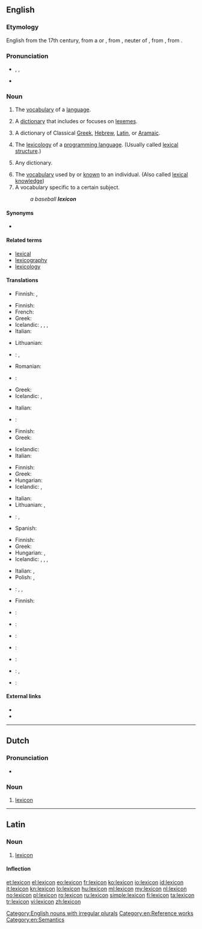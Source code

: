 ==English==
{{was wotd|2006|December|12}}
{{wikipedia|dab=lexicon (disambiguation)|lexicon}}

===Etymology===
English from the 17th century, from a {{etyl|ML.}} or {{etyl|NL.}} {{term|lexicon|lang=la}}, from {{etyl|grc}} {{term|λεξικόν||a lexicon|tr=lexicon|lang=grc}}, neuter of {{term|λεξικός||of words|tr=lexikos|lang=grc}}, from {{term|λέξις||a saying, speech, word|tr=lexis|lang=grc}}, from {{term|λέγειν||to speak|tr=legein|lang=grc}}.

===Pronunciation===
* {{enPR|lĕ'ksĭkŏn}}, {{IPA|/ˈleksɪkɑn/}}, {{X-SAMPA|/"leksIkQn/}}
* {{audio|en-us-lexicon.ogg|Audio (US)}}

===Noun===
{{wikipedia}}
{{en-noun|pl=lexica|pl2=lexicons}}

# The [[vocabulary]] of a [[language]].
# {{linguistics}} A [[dictionary]] that includes or focuses on [[lexeme]]s.
# A dictionary of Classical [[Greek]], [[Hebrew]], [[Latin]], or [[Aramaic]].
# {{programming}} The [[lexicology]] of a [[programming language]]. (Usually called [[lexical structure]].)
# {{rare}} Any dictionary.
# The [[vocabulary]] used by or [[know]]n to an individual. (Also called [[lexical knowledge]])
# A vocabulary specific to a certain subject.
#: ''a baseball '''lexicon'''''

====Synonyms====
* {{l|en|wordhoard}}

====Related terms====
* [[lexical]]
* [[lexicography]]
* [[lexicology]]

====Translations====
{{trans-top|vocabulary of a language}}
* Finnish: {{t+|fi|sanasto}}, {{t+|fi|leksikko}}
{{trans-mid}}
{{trans-bottom}}

{{trans-top|dictionary of lexemes}}
* Finnish: {{t+|fi|sanakirja}}
* French: {{t+|fr|lexique|m}}
* Greek: {{t+|el|λημματολόγιο|n|tr=limmatológio|sc=Grek}}
* Icelandic: {{t+|is|orðabók|f}}, {{t+|is|orðasafn|n}}, {{t-|is|lesforði|m}}, {{t-|is|lessafn|n}}
* Italian: {{t+|it|lessico|m}}
{{trans-mid}}
* Lithuanian: {{t-|lt|leksikonas|m}}
* {{ttbc|pl}}: {{t-|pl|leksykon|m}}, {{t-SOP|pl|[[słownik]] [[encyklopedyczny]]|m}}<!-- never seen the latter one used. -->
* Romanian: {{t+|ro|lexicon|n}}
* {{ttbc|ru}}: {{t-SOP|ru|[[словарь]] [[лексема|лексем]]|sc=Cyrl}} <!-- {{t}} if idiomatic; see [[User:Kephir/gadgets/xte#Translation_fixing]] -->
{{trans-bottom}}

{{trans-top|dictionary of Classical Greek, Hebrew, Latin, or Aramaic}}
* Greek: {{t+|el|λεξικό|n|tr=lexikó|sc=Grek}}
* Icelandic: {{t+|is|orðabók|f}}, {{t+|is|orðasafn|n}}
{{trans-mid}}
* Italian: {{t+|it|lessico|m}}
* {{ttbc|ru}}: {{t+|ru|лексикон|alt=лексико́н|m|tr=leksikón}}<!-- my amateurish attempt... please check. see also below. -->
{{trans-bottom}}

{{trans-top|lexicology of a programming language}}
* Finnish: {{t+|fi|sanasto}}
* Greek: {{t+|el|λεξιλόγιο|n|tr=lexilógio|sc=Grek}}
{{trans-mid}}
* Icelandic: {{t+|is|orðasafn|n}}
* Italian: {{t+|it|lessico|m}}
{{trans-bottom}}

{{trans-top|(rare) any dictionary}}
* Finnish: {{t+|fi|sanakirja}}
* Greek: {{t+|el|λεξικό|n|tr=lexikó|sc=Grek}}
* Hungarian: {{t+|hu|szótár}}
* Icelandic: {{t+|is|orðabók|f}}, {{t+|is|orðasafn|n}}
{{trans-mid}}
* Italian: {{t+|it|lessico|m}}
* Lithuanian: {{t+|lt|žodynas|m}}, {{t-|lt|leksikonas|m}}
* {{ttbc|ru}}: {{t+|ru|лексикон|alt=лексико́н|m|tr=leksikón}}, {{t+|ru|словарь|alt=слова́рь|m|tr=slovár'}}
* Spanish: {{t+|es|léxico|m}}
{{trans-bottom}}

{{trans-top|vocabulary used by an individual}}
* Finnish: {{t+|fi|sanavarasto}}
* Greek: {{t+|el|λεξιλόγιο|n|tr=lexilógio|sc=Grek}}
* Hungarian: {{t+|hu|szókincs}}, {{t-|hu|szókészlet}}
* Icelandic: {{t+|is|orðabók|f}}, {{t+|is|orðasafn|n}}, {{t-|is|lesforði|m}}, {{t-|is|lessafn|n}}
{{trans-mid}}
* Italian: {{t+|it|lessico|m}}, {{t+|it|vocabolario|m}}
* Polish: {{t-|pl|leksykon|m}}, {{t+|pl|słownictwo|n}}
* {{ttbc|ru}}: {{t+|ru|лексикон|alt=лексико́н|m|tr=leksikón}}, {{t-SOP|ru|[[запас]] [[слово|слов]]|sc=Cyrl}}, {{t-SOP|ru|[[лексический]] [[запас]]|sc=Cyrl}} <!-- {{t}} if idiomatic; see [[User:Kephir/gadgets/xte#Translation_fixing]] -->
{{trans-bottom}}

{{trans-top|subject-specific vocabulary}}
* Finnish: {{t+|fi|sanasto}}
{{trans-mid}}
{{trans-bottom}}

{{checktrans-top}}
* {{ttbc|eo}}: {{t|eo|leksikono}}
* {{ttbc|fr}}: {{t|fr|lexique|m}}
* {{ttbc|de}}: {{t|de|Lexikon|n}}
* {{ttbc|ia}}: {{t|ia|lexico}}
* {{ttbc|pt}}: {{t|pt|léxico|m}}
* {{ttbc|tr}}: {{t+|tr|sözlük}}, {{t+|tr|lügat}}
* {{ttbc|cy}}: {{t|cy|geiriadur|m}}
{{trans-bottom}}

====External links====
* {{R:Webster 1913}}
* {{R:Century 1911}}

[[Category:English nouns with irregular plurals]]
[[Category:en:Reference works]]
[[Category:en:Semantics]]

----

==Dutch==
{{wikipedia|lang=nl}}

===Pronunciation===
* {{audio|Nl-lexicon.ogg|Audio}}
{{hyphenation|lexi|con}}
===Noun===
{{nl-noun|n|lexica|pl2=lexicons|lexiconnetje}}

# [[#English|lexicon]]

----

==Latin==
{{wikipedia|lang=la}}

===Noun===
{{la-noun|lexicon|lexici|lexicī|n|second}}

# [[#English|lexicon]]

====Inflection====
{{la-decl-2nd-Greek-N|lexic}}

[[et:lexicon]]
[[el:lexicon]]
[[eo:lexicon]]
[[fr:lexicon]]
[[ko:lexicon]]
[[io:lexicon]]
[[id:lexicon]]
[[it:lexicon]]
[[kn:lexicon]]
[[lo:lexicon]]
[[hu:lexicon]]
[[ml:lexicon]]
[[my:lexicon]]
[[nl:lexicon]]
[[no:lexicon]]
[[pl:lexicon]]
[[ro:lexicon]]
[[ru:lexicon]]
[[simple:lexicon]]
[[fi:lexicon]]
[[ta:lexicon]]
[[tr:lexicon]]
[[vi:lexicon]]
[[zh:lexicon]]
